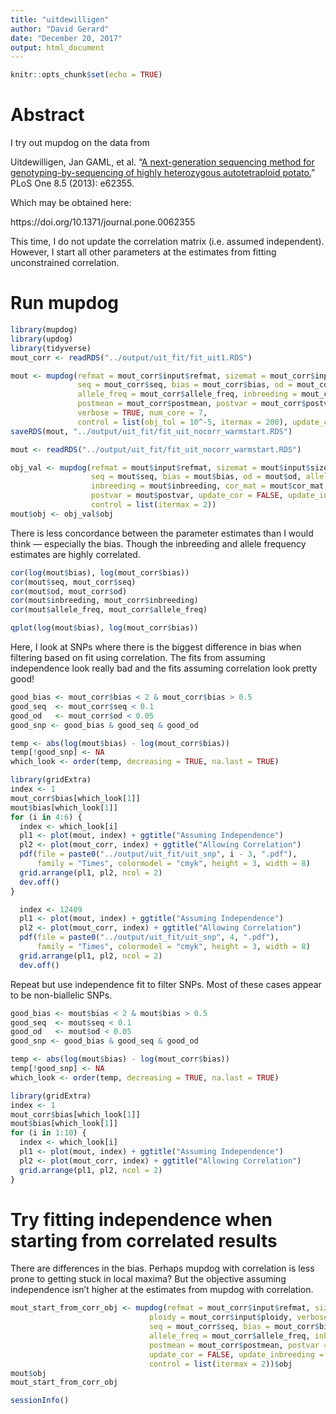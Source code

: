 ---
title: "uitdewilligen"
author: "David Gerard"
date: "December 20, 2017"
output: html_document
---

```{r setup, include=FALSE}
knitr::opts_chunk$set(echo = TRUE)
```

# Abstract

I try out mupdog on the data from

Uitdewilligen, Jan GAML, et al. "[A next-generation sequencing method for genotyping-by-sequencing of highly heterozygous autotetraploid potato.](http://journals.plos.org/plosone/article?id=10.1371/journal.pone.0062355)" PLoS One 8.5 (2013): e62355.

Which may be obtained here:

https://doi.org/10.1371/journal.pone.0062355

This time, I do not update the correlation matrix (i.e. assumed independent). However, I start all other parameters at the estimates from fitting unconstrained correlation.

# Run mupdog
```{r}
library(mupdog)
library(updog)
library(tidyverse)
mout_corr <- readRDS("../output/uit_fit/fit_uit1.RDS")
```

```{r, eval = FALSE}
mout <- mupdog(refmat = mout_corr$input$refmat, sizemat = mout_corr$input$sizemat, ploidy = mout_corr$input$ploidy, 
               seq = mout_corr$seq, bias = mout_corr$bias, od = mout_corr$od, 
               allele_freq = mout_corr$allele_freq, inbreeding = mout_corr$inbreeding, 
               postmean = mout_corr$postmean, postvar = mout_corr$postvar, 
               verbose = TRUE, num_core = 7,
               control = list(obj_tol = 10^-5, itermax = 200), update_cor = FALSE)
saveRDS(mout, "../output/uit_fit/fit_uit_nocorr_warmstart.RDS")
```

```{r}
mout <- readRDS("../output/uit_fit/fit_uit_nocorr_warmstart.RDS")
```

```{r, eval=FALSE, echo=FALSE}
obj_val <- mupdog(refmat = mout$input$refmat, sizemat = mout$input$sizemat, ploidy = mout$input$ploidy, verbose = TRUE, 
                  seq = mout$seq, bias = mout$bias, od = mout$od, allele_freq = mout$allele_freq, 
                  inbreeding = mout$inbreeding, cor_mat = mout$cor_mat, postmean = mout$postmean, 
                  postvar = mout$postvar, update_cor = FALSE, update_inbreeding = FALSE, update_allele_freq = FALSE, 
                  control = list(itermax = 2))
mout$obj <- obj_val$obj
```

There is less concordance between the parameter estimates than I would think --- especially the bias. Though the inbreeding and allele frequency estimates are highly correlated.
```{r}
cor(log(mout$bias), log(mout_corr$bias))
cor(mout$seq, mout_corr$seq)
cor(mout$od, mout_corr$od)
cor(mout$inbreeding, mout_corr$inbreeding)
cor(mout$allele_freq, mout_corr$allele_freq)
```
```{r}
qplot(log(mout$bias), log(mout_corr$bias))
```


Here, I look at SNPs where there is the biggest difference in bias when filtering based on fit using correlation. The fits from assuming independence look really bad and the fits assuming correlation look pretty good!
```{r}
good_bias <- mout_corr$bias < 2 & mout_corr$bias > 0.5
good_seq  <- mout_corr$seq < 0.1
good_od   <- mout_corr$od < 0.05
good_snp <- good_bias & good_seq & good_od

temp <- abs(log(mout$bias) - log(mout_corr$bias))
temp[!good_snp] <- NA
which_look <- order(temp, decreasing = TRUE, na.last = TRUE)

library(gridExtra)
index <- 1
mout_corr$bias[which_look[1]]
mout$bias[which_look[1]]
for (i in 4:6) {
  index <- which_look[i]
  pl1 <- plot(mout, index) + ggtitle("Assuming Independence")
  pl2 <- plot(mout_corr, index) + ggtitle("Allowing Correlation")
  pdf(file = paste0("../output/uit_fit/uit_snp", i - 3, ".pdf"),
      family = "Times", colormodel = "cmyk", height = 3, width = 8)
  grid.arrange(pl1, pl2, ncol = 2)
  dev.off()
}
```

```{r}
  index <- 12409
  pl1 <- plot(mout, index) + ggtitle("Assuming Independence")
  pl2 <- plot(mout_corr, index) + ggtitle("Allowing Correlation")
  pdf(file = paste0("../output/uit_fit/uit_snp", 4, ".pdf"),
      family = "Times", colormodel = "cmyk", height = 3, width = 8)
  grid.arrange(pl1, pl2, ncol = 2)
  dev.off()
```




Repeat but use independence fit to filter SNPs. Most of these cases appear to be non-biallelic SNPs.
```{r}
good_bias <- mout$bias < 2 & mout$bias > 0.5
good_seq  <- mout$seq < 0.1
good_od   <- mout$od < 0.05
good_snp <- good_bias & good_seq & good_od

temp <- abs(log(mout$bias) - log(mout_corr$bias))
temp[!good_snp] <- NA
which_look <- order(temp, decreasing = TRUE, na.last = TRUE)

library(gridExtra)
index <- 1
mout_corr$bias[which_look[1]]
mout$bias[which_look[1]]
for (i in 1:10) {
  index <- which_look[i]
  pl1 <- plot(mout, index) + ggtitle("Assuming Independence")
  pl2 <- plot(mout_corr, index) + ggtitle("Allowing Correlation")
  grid.arrange(pl1, pl2, ncol = 2)
}
```


# Try fitting independence when starting from correlated results

There are differences in the bias. Perhaps mupdog with correlation is less prone to getting stuck in local maxima? But the objective assuming independence isn't higher at the estimates from mupdog with correlation.

```{r, cache=TRUE}
mout_start_from_corr_obj <- mupdog(refmat = mout_corr$input$refmat, sizemat = mout_corr$input$sizemat, 
                               ploidy = mout_corr$input$ploidy, verbose = TRUE, 
                               seq = mout_corr$seq, bias = mout_corr$bias, od = mout_corr$od, 
                               allele_freq = mout_corr$allele_freq, inbreeding = mout_corr$inbreeding, 
                               postmean = mout_corr$postmean, postvar = mout_corr$postvar, 
                               update_cor = FALSE, update_inbreeding = FALSE, update_allele_freq = FALSE, 
                               control = list(itermax = 2))$obj
mout$obj
mout_start_from_corr_obj
```


```{r}
sessionInfo()
```



